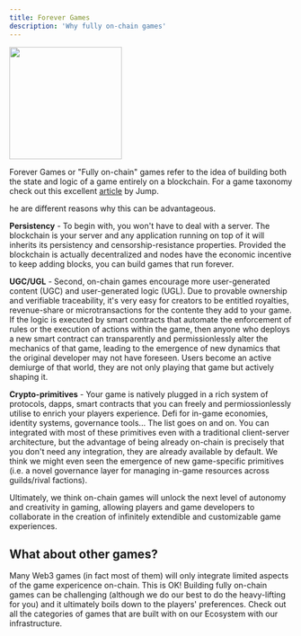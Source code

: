 ```yaml
---
title: Forever Games
description: 'Why fully on-chain games'
---
```


<img height="200" src="/images/space_wanderer.png" />

Forever Games or "Fully on-chain" games refer to the idea of building both the state and logic of a game entirely on a blockchain. For a game taxonomy check out this excellent [article](https://jumpcrypto.com/writing/defining-on-chain-gaming/) by Jump. 

he are different reasons why this can be advantageous.


**Persistency** - To begin with, you won't have to deal with a server. The blockchain is your server and any application running on top of it will inherits its persistency and censorship-resistance properties. Provided the blockchain is actually decentralized and nodes have the economic incentive to keep adding blocks, you can build games that run forever. 

**UGC/UGL** - Second, on-chain games encourage more user-generated content (UGC) and user-generated logic (UGL). Due to provable ownership and verifiable traceability, it's very easy for creators to be entitled royalties, revenue-share or microtransactions for the contente they add to your game. If the logic is executed by smart contracts that automate the enforcement of rules or the execution of actions within the game, then anyone who deploys a new smart contract can transparently and permissionlessly alter the mechanics of that game, leading to the emergence of new dynamics that the original developer may not have foreseen. Users become an active demiurge of that world, they are not only playing that game but actively shaping it.

**Crypto-primitives** - Your game is natively plugged in a rich system of protocols, dapps, smart contracts that you can freely and permiossionlessly utilise to enrich your players experience. Defi for in-game economies, identity systems, governance tools... The list goes on and on. You can integrated with most of these primitives even with a traditional client-server architecture, but the advantage of being already on-chain is precisely that you don't need any integration, they are already available by default. We think we might even seen the emergence of new game-specific primitives (i.e. a novel governance layer for managing in-game resources across guilds/rival factions).

Ultimately, we think on-chain games will unlock the next level of autonomy and creativity in gaming, allowing players and game developers to collaborate in the creation of infinitely extendible and customizable game experiences. 

## What about other games?

Many Web3 games (in fact most of them) will only integrate limited aspects of the game expericence on-chain. This is OK! 
Building fully on-chain games can be challenging (although we do our best to do the heavy-lifting for you) and it ultimately boils down to the players' preferences. Check out all the categories of games that are built with on our Ecosystem with our infrastructure.

